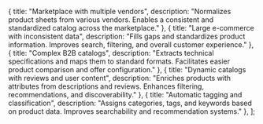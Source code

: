 

  {
    title: "Marketplace with multiple vendors",
    description: "Normalizes product sheets from various vendors. Enables a consistent and standardized catalog across the marketplace."
  },
  {
    title: "Large e-commerce with inconsistent data",
    description: "Fills gaps and standardizes product information. Improves search, filtering, and overall customer experience."
  },
  {
    title: "Complex B2B catalogs",
    description: "Extracts technical specifications and maps them to standard formats. Facilitates easier product comparison and offer configuration."
  },
  {
    title: "Dynamic catalogs with reviews and user content",
    description: "Enriches products with attributes from descriptions and reviews. Enhances filtering, recommendations, and discoverability."
  },
  {
    title: "Automatic tagging and classification",
    description: "Assigns categories, tags, and keywords based on product data. Improves searchability and recommendation systems."
  },
];

<AgentPlugin
  name="Catalog Enrichment Agent"
  integrationKey="enthusiast-agent-catalog-enrichment"
  pipName="enthusiast-agent-catalog-enrichment"
  registerAgentModule="enthusiast_agent_catalog_enrichment"
  agentDescription={description}
  agentUseCases={useCases}
/>
